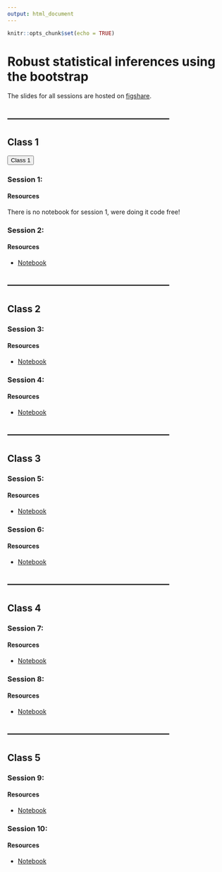```yaml
---
output: html_document
---
```


```r
knitr::opts_chunk$set(echo = TRUE)
```

# Robust statistical inferences using the bootstrap

The slides for all sessions are hosted on [figshare]().

## -----------------------------------------------------
## **Class 1**
<button type="button" class="btn btn-success btn-lg btn-block">Class 1</button>

### Session 1:

#### Resources

There is no notebook for session 1, were doing it code free!

### Session 2:

#### Resources

- [Notebook](nb2.html)

## -----------------------------------------------------
## **Class 2**

### Session 3:

#### Resources

- [Notebook](notebook3.html)

### Session 4:

#### Resources

- [Notebook](notebook4.html)

## -----------------------------------------------------
## **Class 3**

### Session 5:

#### Resources

- [Notebook](notebook5.html)

### Session 6:

#### Resources

- [Notebook](notebook6.html)

## -----------------------------------------------------
## **Class 4**

### Session 7:

#### Resources

- [Notebook](notebook7.html)

### Session 8:

#### Resources

- [Notebook](notebook8.html)

## -----------------------------------------------------
## **Class 5**

### Session 9:

#### Resources

- [Notebook](notebook9.html)

### Session 10:

#### Resources

- [Notebook](notebook10.html)

